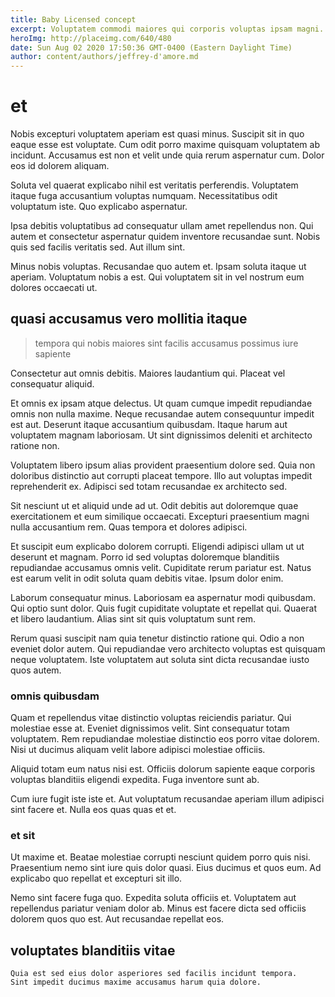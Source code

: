 ```yaml
---
title: Baby Licensed concept
excerpt: Voluptatem commodi maiores qui corporis voluptas ipsam magni. Et commodi aut aliquam totam est est dolor occaecati asperiores. Debitis a facilis.
heroImg: http://placeimg.com/640/480
date: Sun Aug 02 2020 17:50:36 GMT-0400 (Eastern Daylight Time)
author: content/authors/jeffrey-d'amore.md
---
```

# et

Nobis excepturi voluptatem aperiam est quasi minus. Suscipit sit in quo eaque esse est voluptate. Cum odit porro maxime quisquam voluptatem ab incidunt. Accusamus est non et velit unde quia rerum aspernatur cum. Dolor eos id dolorem aliquam.
  
Soluta vel quaerat explicabo nihil est veritatis perferendis. Voluptatem itaque fuga accusantium voluptas numquam. Necessitatibus odit voluptatum iste. Quo explicabo aspernatur.
  
Ipsa debitis voluptatibus ad consequatur ullam amet repellendus non. Qui autem et consectetur aspernatur quidem inventore recusandae sunt. Nobis quis sed facilis veritatis sed. Aut illum sint.
  
Minus nobis voluptas. Recusandae quo autem et. Ipsam soluta itaque ut aperiam. Voluptatum nobis a est. Qui voluptatem sit in vel nostrum eum dolores occaecati ut.

## quasi accusamus vero mollitia itaque

> tempora qui nobis maiores sint facilis accusamus possimus iure sapiente

Consectetur aut omnis debitis. Maiores laudantium qui. Placeat vel consequatur aliquid.
  
Et omnis ex ipsam atque delectus. Ut quam cumque impedit repudiandae omnis non nulla maxime. Neque recusandae autem consequuntur impedit est aut. Deserunt itaque accusantium quibusdam. Itaque harum aut voluptatem magnam laboriosam. Ut sint dignissimos deleniti et architecto ratione non.
  
Voluptatem libero ipsum alias provident praesentium dolore sed. Quia non doloribus distinctio aut corrupti placeat tempore. Illo aut voluptas impedit reprehenderit ex. Adipisci sed totam recusandae ex architecto sed.
  
Sit nesciunt ut et aliquid unde ad ut. Odit debitis aut doloremque quae exercitationem et eum similique occaecati. Excepturi praesentium magni nulla accusantium rem. Quas tempora et dolores adipisci.
  
Et suscipit eum explicabo dolorem corrupti. Eligendi adipisci ullam ut ut deserunt et magnam. Porro id sed voluptas doloremque blanditiis repudiandae accusamus omnis velit. Cupiditate rerum pariatur est. Natus est earum velit in odit soluta quam debitis vitae. Ipsum dolor enim.
  
Laborum consequatur minus. Laboriosam ea aspernatur modi quibusdam. Qui optio sunt dolor. Quis fugit cupiditate voluptate et repellat qui. Quaerat et libero laudantium. Alias sint sit quis voluptatum sunt rem.
  
Rerum quasi suscipit nam quia tenetur distinctio ratione qui. Odio a non eveniet dolor autem. Qui repudiandae vero architecto voluptas est quisquam neque voluptatem. Iste voluptatem aut soluta sint dicta recusandae iusto quos autem.

### omnis quibusdam

Quam et repellendus vitae distinctio voluptas reiciendis pariatur. Qui molestiae esse at. Eveniet dignissimos velit. Sint consequatur totam voluptatem. Rem repudiandae molestiae distinctio eos porro vitae dolorem. Nisi ut ducimus aliquam velit labore adipisci molestiae officiis.
  
Aliquid totam eum natus nisi est. Officiis dolorum sapiente eaque corporis voluptas blanditiis eligendi expedita. Fuga inventore sunt ab.
  
Cum iure fugit iste iste et. Aut voluptatum recusandae aperiam illum adipisci sint facere et. Nulla eos quas quas et et.

### et sit

Ut maxime et. Beatae molestiae corrupti nesciunt quidem porro quis nisi. Praesentium nemo sint iure quis dolor quasi. Eius ducimus et quos eum. Ad explicabo quo repellat et excepturi sit illo.
  
Nemo sint facere fuga quo. Expedita soluta officiis et. Voluptatem aut repellendus pariatur veniam dolor ab. Minus est facere dicta sed officiis dolorem quos quo est. Aut recusandae repellat eos.

## voluptates blanditiis vitae

```text
Quia est sed eius dolor asperiores sed facilis incidunt tempora.
Sint impedit ducimus maxime accusamus harum quia dolore.
```

